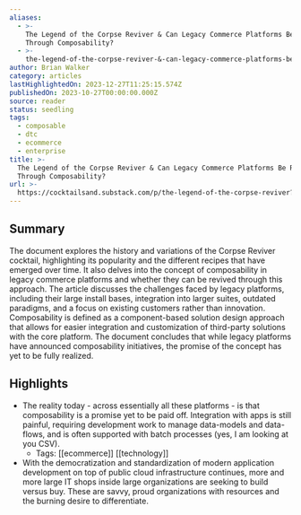 ```yaml
---
aliases:
  - >-
    The Legend of the Corpse Reviver & Can Legacy Commerce Platforms Be Revived
    Through Composability?
  - >-
    the-legend-of-the-corpse-reviver-&-can-legacy-commerce-platforms-be-revived-through-composability
author: Brian Walker
category: articles
lastHighlightedOn: 2023-12-27T11:25:15.574Z
publishedOn: 2023-10-27T00:00:00.000Z
source: reader
status: seedling
tags:
  - composable
  - dtc
  - ecommerce
  - enterprise
title: >-
  The Legend of the Corpse Reviver & Can Legacy Commerce Platforms Be Revived
  Through Composability?
url: >-
  https://cocktailsand.substack.com/p/the-legend-of-the-corpse-reviver?utm_source=substack&utm_medium=email
---
```

## Summary

The document explores the history and variations of the Corpse Reviver cocktail, highlighting its popularity and the different recipes that have emerged over time. It also delves into the concept of composability in legacy commerce platforms and whether they can be revived through this approach. The article discusses the challenges faced by legacy platforms, including their large install bases, integration into larger suites, outdated paradigms, and a focus on existing customers rather than innovation. Composability is defined as a component-based solution design approach that allows for easier integration and customization of third-party solutions with the core platform. The document concludes that while legacy platforms have announced composability initiatives, the promise of the concept has yet to be fully realized.

## Highlights

- The reality today - across essentially all these platforms - is that composability is a promise yet to be paid off. Integration with apps is still painful, requiring development work to manage data-models and data-flows, and is often supported with batch processes (yes, I am looking at you CSV).
    - Tags: [[ecommerce]] [[technology]]
- With the democratization and standardization of modern application development on top of public cloud infrastructure continues, more and more large IT shops inside large organizations are seeking to build versus buy. These are savvy, proud organizations with resources and the burning desire to differentiate.

